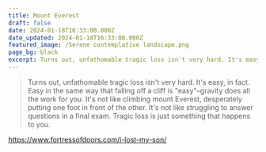 ```yaml
---
title: Mount Everest
draft: false
date: 2024-01-18T16:33:00.000Z
date_updated: 2024-01-18T16:33:00.000Z
featured_image: /Serene contemplative landscape.png
page_bg: black
excerpt: Turns out, unfathomable tragic loss isn't very hard. It's easy, in fact. Easy in the same way that falling off a cliff is "easy"–gravity does all the work for you. It's not like climbing mount Everest, desperately putting one foot in front of the other. It's not like struggling to answer questions in a final exam. Tragic loss is just something that happens to you.
---
```


> Turns out, unfathomable tragic loss isn't very hard. It's easy, in fact. Easy in the same way that falling off a cliff is "easy"–gravity does all the work for you. It's not like climbing mount Everest, desperately putting one foot in front of the other. It's not like struggling to answer questions in a final exam. Tragic loss is just something that happens to you.

https://www.fortressofdoors.com/i-lost-my-son/

